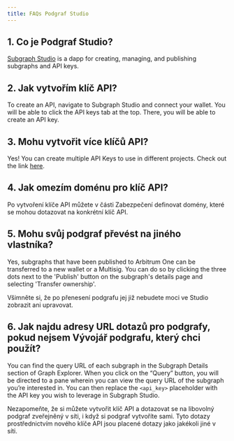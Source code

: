 ```yaml
---
title: FAQs Podgraf Studio
---
```


## 1. Co je Podgraf Studio?

[Subgraph Studio](https://thegraph.com/studio/) is a dapp for creating, managing, and publishing subgraphs and API keys.

## 2. Jak vytvořím klíč API?

To create an API, navigate to Subgraph Studio and connect your wallet. You will be able to click the API keys tab at the top. There, you will be able to create an API key.

## 3. Mohu vytvořit více klíčů API?

Yes! You can create multiple API Keys to use in different projects. Check out the link [here](https://thegraph.com/studio/apikeys/).

## 4. Jak omezím doménu pro klíč API?

Po vytvoření klíče API můžete v části Zabezpečení definovat domény, které se mohou dotazovat na konkrétní klíč API.

## 5. Mohu svůj podgraf převést na jiného vlastníka?

Yes, subgraphs that have been published to Arbitrum One can be transferred to a new wallet or a Multisig. You can do so by clicking the three dots next to the 'Publish' button on the subgraph's details page and selecting 'Transfer ownership'.

Všimněte si, že po přenesení podgrafu jej již nebudete moci ve Studio zobrazit ani upravovat.

## 6. Jak najdu adresy URL dotazů pro podgrafy, pokud nejsem Vývojář podgrafu, který chci použít?

You can find the query URL of each subgraph in the Subgraph Details section of Graph Explorer. When you click on the “Query” button, you will be directed to a pane wherein you can view the query URL of the subgraph you’re interested in. You can then replace the `<api_key>` placeholder with the API key you wish to leverage in Subgraph Studio.

Nezapomeňte, že si můžete vytvořit klíč API a dotazovat se na libovolný podgraf zveřejněný v síti, i když si podgraf vytvoříte sami. Tyto dotazy prostřednictvím nového klíče API jsou placené dotazy jako jakékoli jiné v síti.
